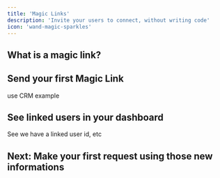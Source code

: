 ```yaml
---
title: 'Magic Links'
description: 'Invite your users to connect, without writing code'
icon: 'wand-magic-sparkles'
---
```


## What is a magic link? 

## Send your first Magic Link
use CRM example

## See linked users in your dashboard
See we have a linked user id, etc

## Next: Make your first request using those new informations

